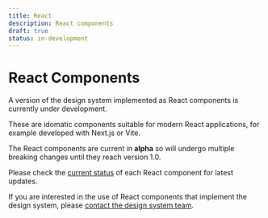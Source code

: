 ```yaml
---
title: React
description: React components
draft: true
status: in-development
---
```


# React Components

A version of the design system implemented as React components is currently under development.

These are idomatic components suitable for modern React applications, for example developed with Next.js or Vite.

<Highlight>

The React components are current in **alpha** so will undergo multiple breaking changes until they reach version 1.0.

Please check the [current status](/components/) of each React component for latest updates.

If you are interested in the use of React components that implement the design system, please [contact the design system team](/contact/).

</Highlight>
